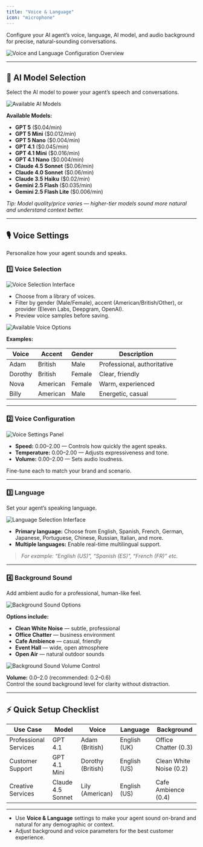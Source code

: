 ```yaml
---
title: "Voice & Language"
icon: "microphone"
---
```




Configure your AI agent’s voice, language, AI model, and audio background for precise, natural-sounding conversations.

<img
  src="/images/ai/AI-agent/edit/voices-languages/overview.png"
  alt="Voice and Language Configuration Overview"
  className="rounded-lg border shadow-sm"
/>

---

## 🤖 AI Model Selection

Select the AI model to power your agent’s speech and conversations.

<img
  src="/images/ai/AI-agent/edit/voices-languages/available-models.png"
  alt="Available AI Models"
  className="rounded-lg border shadow-sm"
/>

**Available Models:**
- **GPT 5** ($0.04/min)
- **GPT 5 Mini** ($0.012/min)
- **GPT 5 Nano** ($0.004/min)
- **GPT 4.1** ($0.045/min)
- **GPT 4.1 Mini** ($0.016/min)
- **GPT 4.1 Nano** ($0.004/min)
- **Claude 4.5 Sonnet** ($0.06/min)
- **Claude 4.0 Sonnet** ($0.06/min)
- **Claude 3.5 Haiku** ($0.02/min)
- **Gemini 2.5 Flash** ($0.035/min)
- **Gemini 2.5 Flash Lite** ($0.006/min)

*Tip: Model quality/price varies — higher-tier models sound more natural and understand context better.*

---

## 🎙️ Voice Settings

Personalize how your agent sounds and speaks.

### 1️⃣ Voice Selection

<img
  src="/images/ai/AI-agent/edit/voices-languages/voice-selection.png"
  alt="Voice Selection Interface"
  className="rounded-lg border shadow-sm"
/>

- Choose from a library of voices.
- Filter by gender (Male/Female), accent (American/British/Other), or provider (Eleven Labs, Deepgram, OpenAI).
- Preview voice samples before saving.

<img
  src="/images/ai/AI-agent/edit/voices-languages/voice-lists.png"
  alt="Available Voice Options"
  className="rounded-lg border shadow-sm"
/>

**Examples:**

| **Voice**   | **Accent**    | **Gender** | **Description**            |
|-------------|---------------|------------|----------------------------|
| Adam        | British       | Male       | Professional, authoritative|
| Dorothy     | British       | Female     | Clear, friendly            |
| Nova        | American      | Female     | Warm, experienced          |
| Billy       | American      | Male       | Energetic, casual          |

---

### 2️⃣ Voice Configuration

<img
  src="/images/ai/AI-agent/edit/voices-languages/voice-setting.png"
  alt="Voice Settings Panel"
  className="rounded-lg border shadow-sm"
/>

- **Speed:** 0.00–2.00 — Controls how quickly the agent speaks.
- **Temperature:** 0.00–2.00 — Adjusts expressiveness and tone.
- **Volume:** 0.00–2.00 — Sets audio loudness.

Fine-tune each to match your brand and scenario. 

---

### 3️⃣ Language

Set your agent’s speaking language.

<img
  src="/images/ai/AI-agent/edit/voices-languages/languages.png"
  alt="Language Selection Interface"
  className="rounded-lg border shadow-sm"
/>

- **Primary language:** Choose from English, Spanish, French, German, Japanese, Portuguese, Chinese, Russian, Italian, and more.
- **Multiple languages:** Enable real-time multilingual support.

> *For example: “English (US)”, “Spanish (ES)”, “French (FR)” etc.*

---

### 4️⃣ Background Sound

Add ambient audio for a professional, human-like feel.

<img
  src="/images/ai/AI-agent/edit/voices-languages/background-sound.png"
  alt="Background Sound Options"
  className="rounded-lg border shadow-sm"
/>

**Options include:**
- **Clean White Noise** — subtle, professional
- **Office Chatter** — business environment
- **Cafe Ambience** — casual, friendly
- **Event Hall** — wide, open atmosphere
- **Open Air** — natural outdoor sounds

<img
  src="/images/ai/AI-agent/edit/voices-languages/background-sound-volume.png"
  alt="Background Sound Volume Control"
  className="rounded-lg border shadow-sm"
/>

**Volume:** 0.0–2.0 (recommended: 0.2–0.6)  
Control the sound background level for clarity without distraction.

---

## ⚡ Quick Setup Checklist

| **Use Case**            | **Model**           | **Voice**        | **Language**     | **Background**           |
|-------------------------|---------------------|------------------|------------------|--------------------------|
| Professional Services   | GPT 4.1             | Adam (British)   | English (UK)     | Office Chatter (0.3)     |
| Customer Support        | GPT 4.1 Mini        | Dorothy (British)| English (US)     | Clean White Noise (0.2)  |
| Creative Services       | Claude 4.5 Sonnet   | Lily (American)  | English (US)     | Cafe Ambience (0.4)      |

---

- Use **Voice & Language** settings to make your agent sound on-brand and natural for any demographic or context.
- Adjust background and voice parameters for the best customer experience.
